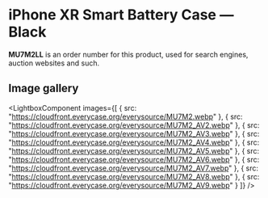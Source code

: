
# iPhone XR Smart Battery Case — Black

<Callout type='info' emoji='👉🏻'>**MU7M2LL** is an order number for this product, used for search engines, auction websites and such.</Callout>

## Image gallery

<LightboxComponent
    images={[
      {
        src: "https://cloudfront.everycase.org/everysource/MU7M2.webp"
      },
      {
        src: "https://cloudfront.everycase.org/everysource/MU7M2_AV2.webp"
      },
      {
        src: "https://cloudfront.everycase.org/everysource/MU7M2_AV3.webp"
      },
      {
        src: "https://cloudfront.everycase.org/everysource/MU7M2_AV4.webp"
      },
      {
        src: "https://cloudfront.everycase.org/everysource/MU7M2_AV5.webp"
      },
      {
        src: "https://cloudfront.everycase.org/everysource/MU7M2_AV6.webp"
      },
      {
        src: "https://cloudfront.everycase.org/everysource/MU7M2_AV7.webp"
      },
      {
        src: "https://cloudfront.everycase.org/everysource/MU7M2_AV8.webp"
      },
      {
        src: "https://cloudfront.everycase.org/everysource/MU7M2_AV9.webp"
      }
    ]}
  />
